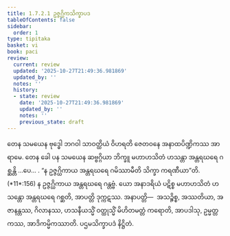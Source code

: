 ```yaml
---
title: 1.7.2.1 ဥဇ္ဇဂ္ဃိကသိက္ခာပဒ
tableOfContents: false
sidebar:
  order: 1
type: tipitaka
basket: vi
book: paci
review:
  current: review
  updated: '2025-10-27T21:49:36.981869'
  updated_by: ''
  notes: ''
  history:
  - state: review
    date: '2025-10-27T21:49:36.981869'
    updated_by: ''
    notes: ''
    previous_state: draft
---
```



<ReviewStatus review={frontmatter.review} showDetails={true} />

<HypothesisAnnotation frontmatter={frontmatter} />

<DynamicBreadcrumb />

<Division number="586" book="paci" e="ch" v="2" p="243">

<Paragraph number="1735" book="paci">
တေန သမယေန ဗုဒ္ဓေါ ဘဂဝါ သာဝတ္ထိယံ ဝိဟရတိ ဇေတဝနေ အနာထပိဏ္ဍိကဿ အာရာမေ. တေန ခေါ ပန သမယေန ဆဗ္ဗဂ္ဂိယာ ဘိက္ခူ မဟာဟသိတံ ဟသန္တာ အန္တရဃရေ ဂစ္ဆန္တိ …ပေ… .
</Paragraph>

<Paragraph number="1736" book="paci">
<Emphasis>“န ဥဇ္ဇဂ္ဃိကာယ အန္တရဃရေ ဂမိဿာမီတိ သိက္ခာ ကရဏီယာ”</Emphasis>တိ. (*11*:<Emphasis>156</Emphasis>)
</Paragraph>

<Paragraph number="1737" book="paci">
န ဥဇ္ဇဂ္ဃိကာယ အန္တရဃရေ ဂန္တဗ္ဗံ. ယော အနာဒရိယံ ပဋိစ္စ မဟာဟသိတံ ဟသန္တော အန္တရဃရေ ဂစ္ဆတိ, အာပတ္တိ ဒုက္ကဋဿ.
</Paragraph>

<Paragraph number="1738" book="paci">
အနာပတ္တိ—  အသဉ္စိစ္စ, အဿတိယာ, အဇာနန္တဿ, ဂိလာနဿ, ဟသနီယသ္မိံ ဝတ္ထုသ္မိံ မိဟိတမတ္တံ ကရောတိ, အာပဒါသု, ဥမ္မတ္တကဿ, အာဒိကမ္မိကဿာတိ.

</Paragraph>
</Division>

<Paragraph number="1739" type="center" book="paci">
ပဌမသိက္ခာပဒံ နိဋ္ဌိတံ.
</Paragraph>